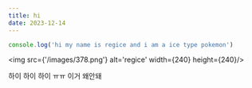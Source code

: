 ```yaml
---
title: hi
date: 2023-12-14
---
```


```js showLineNumbers
console.log('hi my name is regice and i am a ice type pokemon')
```

<img src={'/images/378.png'}  alt='regice' width={240} height={240}/>

하이 하이 하이
ㅠㅠ 이거 왜안돼